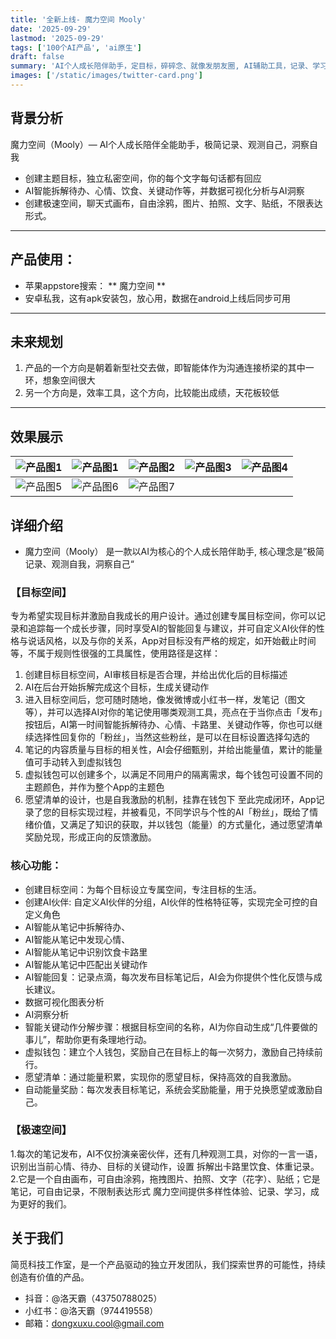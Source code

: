 ```yaml
---
title: '全新上线- 魔力空间 Mooly'
date: '2025-09-29'
lastmod: '2025-09-29'
tags: ['100个AI产品', 'ai原生']
draft: false
summary: 'AI个人成长陪伴助手，定目标，碎碎念、就像发朋友圈, AI辅助工具，记录、学习、奖励、观测自己，成为更好的自己，通过智能关键动作分解步骤和虚拟钱包激励系统，帮助你规划每一个目标，持续激发前行动力。让目标更有方向，让行动更有意义。'
images: ['/static/images/twitter-card.png']
---
```


## 背景分析

魔力空间（Mooly）— AI个人成长陪伴全能助手，极简记录、观测自己，洞察自我

- 创建主题目标，独立私密空间，你的每个文字每句话都有回应
- AI智能拆解待办、心情、饮食、关键动作等，并数据可视化分析与AI洞察
- 创建极速空间，聊天式画布，自由涂鸦，图片、拍照、文字、贴纸，不限表达形式。

---

## 产品使用：

- 苹果appstore搜索： ** 魔力空间 **
- 安卓私我，这有apk安装包，放心用，数据在android上线后同步可用

---

## 未来规划

1. 产品的一个方向是朝着新型社交去做，即智能体作为沟通连接桥梁的其中一环，想象空间很大
2. 另一个方向是，效率工具，这个方向，比较能出成绩，天花板较低

---

## 效果展示

| ![产品图1](/static/images/mooly/2.2.5/1.jpg) | ![产品图1](/static/images/mooly/2.2.5/2.jpg) | ![产品图2](/static/images/mooly/2.2.5/3.jpg) | ![产品图3](/static/images/mooly/2.2.5/4.jpg) | ![产品图4](/static/images/mooly/2.2.5/5.jpg) |
| :------------------------------------: | :------------------------------------: | :------------------------------------: | :------------------------------------: | :------------------------------------: |
| ![产品图5](/static/images/mooly/2.2.5/6.jpg) | ![产品图6](/static/images/mooly/2.2.5/7.jpg) | ![产品图7](/static/images/mooly/2.2.5/8.jpg) |

## 详细介绍

- 魔力空间（Mooly） 是一款以AI为核心的个人成长陪伴助手, 核心理念是”极简记录、观测自我，洞察自己“

### 【目标空间】
专为希望实现目标并激励自我成长的用户设计。通过创建专属目标空间，你可以记录和追踪每一个成长步骤，同时享受AI的智能回复与建议，并可自定义AI伙伴的性格与说话风格，以及与你的关系，App对目标没有严格的规定，如开始截止时间等，不属于规则性很强的工具属性，使用路径是这样：

1. 创建目标目标空间，AI审核目标是否合理，并给出优化后的目标描述
2. AI在后台开始拆解完成这个目标，生成关键动作
3. 进入目标空间后，您可随时随地，像发微博或小红书一样，发笔记（图文等），并可以选择AI对你的笔记使用哪类观测工具，亮点在于当你点击「发布」按钮后，AI第一时间智能拆解待办、心情、卡路里、关键动作等，你也可以继续选择性回复你的「粉丝」，当然这些粉丝，是可以在目标设置选择勾选的
4. 笔记的内容质量与目标的相关性，AI会仔细甄别，并给出能量值，累计的能量值可手动转入到虚拟钱包
5. 虚拟钱包可以创建多个，以满足不同用户的隔离需求，每个钱包可设置不同的主题颜色，并作为整个App的主题色
6. 愿望清单的设计，也是自我激励的机制，挂靠在钱包下
至此完成闭环，App记录了您的目标实现过程，并被看见，不同学识与个性的AI「粉丝」，既给了情绪价值，又满足了知识的获取，并以钱包（能量）的方式量化，通过愿望清单奖励兑现，形成正向的反馈激励。

### 核心功能：
- 创建目标空间：为每个目标设立专属空间，专注目标的生活。
- 创建AI伙伴: 自定义AI伙伴的分组，AI伙伴的性格特征等，实现完全可控的自定义角色
- AI智能从笔记中拆解待办、
- AI智能从笔记中发现心情、
- AI智能从笔记中识别饮食卡路里
- AI智能从笔记中匹配出关键动作
- AI智能回复：记录点滴，每次发布目标笔记后，AI会为你提供个性化反馈与成长建议。
- 数据可视化图表分析
- AI洞察分析
- 智能关键动作分解步骤：根据目标空间的名称，AI为你自动生成“几件要做的事儿”，帮助你更有条理地行动。
- 虚拟钱包：建立个人钱包，奖励自己在目标上的每一次努力，激励自己持续前行。
- 愿望清单：通过能量积累，实现你的愿望目标，保持高效的自我激励。
- 自动能量奖励：每次发表目标笔记，系统会奖励能量，用于兑换愿望或激励自己。

### 【极速空间】
1.每次的笔记发布，AI不仅扮演亲密伙伴，还有几种观测工具，对你的一言一语，识别出当前心情、待办、目标的关键动作，设置 拆解出卡路里饮食、体重记录。
2.它是一个自由画布，可自由涂鸦，拖拽图片、拍照、文字（花字）、贴纸；它是笔记，可自由记录，不限制表达形式
魔力空间提供多样性体验、记录、学习，成为更好的我们。


## 关于我们
简觅科技工作室，是一个产品驱动的独立开发团队，我们探索世界的可能性，持续创造有价值的产品。
- 抖音：@洛天霸（43750788025）
- 小红书：@洛天霸（974419558）
- 邮箱：dongxuxu.cool@gmail.com


